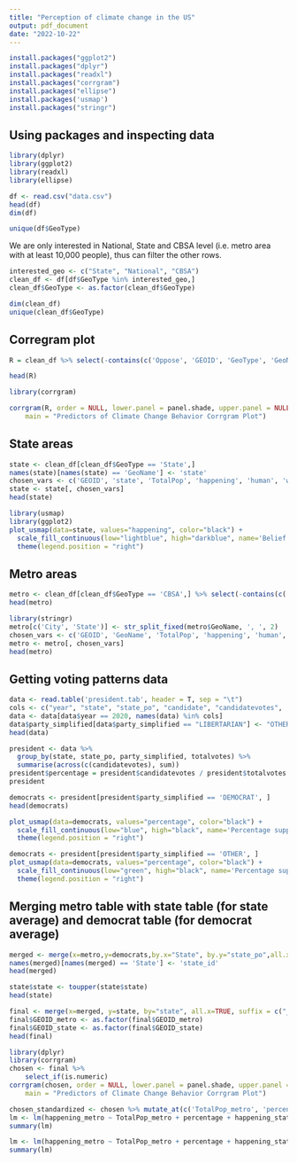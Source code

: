 ```yaml
---
title: "Perception of climate change in the US"
output: pdf_document
date: "2022-10-22"
---
```


```r
install.packages("ggplot2")
install.packages("dplyr")
install.packages("readxl")
install.packages("corrgram")
install.packages("ellipse")
install.packages('usmap')
install.packages("stringr")

```

## Using packages and inspecting data

```r

library(dplyr)
library(ggplot2)
library(readxl)
library(ellipse)

df <- read.csv("data.csv")
head(df)
dim(df)
```

```r
unique(df$GeoType)
```
We are only interested in National, State and CBSA level (i.e. metro area with at least 10,000 people), thus can filter the other rows.
```r
interested_geo <- c("State", "National", "CBSA")
clean_df <- df[df$GeoType %in% interested_geo,]
clean_df$GeoType <- as.factor(clean_df$GeoType)

dim(clean_df)
unique(clean_df$GeoType)
```
## Corregram plot

```r
R = clean_df %>% select(-contains(c('Oppose', 'GEOID', 'GeoType', 'GeoName')))

head(R)
```

```r
library(corrgram)

corrgram(R, order = NULL, lower.panel = panel.shade, upper.panel = NULL, text.panel = panel.txt, 
    main = "Predictors of Climate Change Behavior Corrgram Plot")
```

## State areas
```r
state <- clean_df[clean_df$GeoType == 'State',]
names(state)[names(state) == 'GeoName'] <- 'state'
chosen_vars <- c('GEOID', 'state', 'TotalPop', 'happening', 'human', 'worried')
state <- state[, chosen_vars]
head(state)
```

```r
library(usmap)
library(ggplot2)
plot_usmap(data=state, values="happening", color="black") + 
  scale_fill_continuous(low="lightblue", high="darkblue", name='Belief that climate change is happening', label=scales::comma) +
  theme(legend.position = "right")
```
## Metro areas

```r
metro <- clean_df[clean_df$GeoType == 'CBSA',] %>% select(-contains(c('Oppose')))
head(metro)
```

```r
library(stringr)
metro[c('City', 'State')] <- str_split_fixed(metro$GeoName, ', ', 2)
chosen_vars <- c('GEOID', 'GeoName', 'TotalPop', 'happening', 'human', 'worried', 'City', 'State')
metro <- metro[, chosen_vars]
head(metro)

```


## Getting voting patterns data
```r
data <- read.table('president.tab', header = T, sep = "\t")
cols <- c("year", "state", "state_po", "candidate", "candidatevotes",  "totalvotes", "party_simplified")
data <- data[data$year == 2020, names(data) %in% cols]
data$party_simplified[data$party_simplified == "LIBERTARIAN"] <- "OTHER"
head(data)

```

```r
president <- data %>%
  group_by(state, state_po, party_simplified, totalvotes) %>%
  summarise(across(c(candidatevotes), sum))
president$percentage = president$candidatevotes / president$totalvotes
president

```
```r
democrats <- president[president$party_simplified == 'DEMOCRAT', ]
head(democrats)
```
```r
plot_usmap(data=democrats, values="percentage", color="black") + 
  scale_fill_continuous(low="blue", high="black", name='Percentage supporting Democratic Party', label=scales::comma) +
  theme(legend.position = "right")
```
```r
democrats <- president[president$party_simplified == 'OTHER', ]
plot_usmap(data=democrats, values="percentage", color="black") + 
  scale_fill_continuous(low="green", high="black", name='Percentage supporting Independent Parties', label=scales::comma) +
  theme(legend.position = "right")
```

## Merging metro table with state table (for state average) and democrat table (for democrat average)

```r
merged <- merge(x=metro,y=democrats,by.x="State", by.y="state_po",all.x=TRUE)
names(merged)[names(merged) == 'State'] <- 'state_id'
head(merged)
```
```r
state$state <- toupper(state$state)
head(state)
```
```r
final <- merge(x=merged, y=state, by="state", all.x=TRUE, suffix = c("_metro", "_state"))
final$GEOID_metro <- as.factor(final$GEOID_metro)
final$GEOID_state <- as.factor(final$GEOID_state)
head(final)
```
```r
library(dplyr)
library(corrgram)
chosen <- final %>% 
    select_if(is.numeric)
corrgram(chosen, order = NULL, lower.panel = panel.shade, upper.panel = panel.pts, text.panel = panel.txt, 
    main = "Predictors of Climate Change Behavior Corrgram Plot")
```

```r
chosen_standardized <- chosen %>% mutate_at(c('TotalPop_metro', 'percentage', 'happening_state', 'happening_metro'), ~(scale(.) %>% as.vector))
lm <- lm(happening_metro ~ TotalPop_metro + percentage + happening_state, data=chosen_standardized)
summary(lm)
```
```r
lm <- lm(happening_metro ~ TotalPop_metro + percentage + happening_state, data=final)
summary(lm)
```

